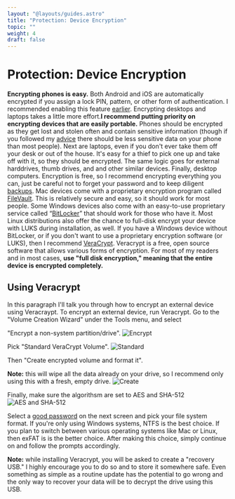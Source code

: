 ```yaml
---
layout: "@layouts/guides.astro"
title: "Protection: Device Encryption"
topic: ""
weight: 4
draft: false
---
```


# Protection: Device Encryption

**Encrypting phones is easy.** Both Android and iOS are automatically encrypted if you assign a lock PIN, pattern, or other form of authentication. I recommended enabling this feature [earlier](/guides/most-important/mobile-settings). Encrypting desktops and laptops takes a little more effort.**I recommend putting priority on encrypting devices that are easily portable.** Phones should be encrypted as they get lost and stolen often and contain sensitive information (though if you followed my [advice](/guides/most-important/mobile) there should be less sensitive data on your phone than most people). Next are laptops, even if you don't ever take them off your desk or out of the house. It's easy for a thief to pick one up and take off with it, so they should be encrypted. The same logic goes for external harddrives, thumb drives, and and other similar devices. Finally, desktop computers. Encryption is free, so I recommend encrypting everything you can, just be careful not to forget your password and to keep diligent [backups](/guides/moderately-important/backups).
Mac devices come with a proprietary encryption program called [FileVault](https://support.apple.com/en-us/HT204837). This is relatively secure and easy, so it should work for most people. Some Windows devices also come with an easy-to-use proprietary service called “[BitLocker](https://docs.microsoft.com/en-us/windows/security/information-protection/bitlocker/bitlocker-overview)” that should work for those who have it. Most Linux distributions also offer the chance to full-disk encrypt your device with LUKS during installation, as well. If you have a Windows device without BitLocker, or if you don't want to use a proprietary encryption software (or LUKS), then I recommend [VeraCrypt](https://www.veracrypt.fr/en/Home). Veracrypt is a free, open source software that allows various forms of encryption. For most of my readers and in most cases, **use "full disk encryption," meaning that the entire device is encrypted completely.**

## Using Veracrypt

In this paragraph I'll talk you through how to encrypt an external device using Veracraypt. To encrypt an external device, run Veracrypt. Go to the "Volume Creation Wizard" under the Tools menu, and select

"Encrypt a non-system partition/drive".
![Encrypt](/images/steps/vera-crypt-external-encrypting/b01.jpg)

Pick "Standard VeraCrypt Volume".
![Standard](/images/steps/vera-crypt-external-encrypting/b02.jpg)

Then "Create encrypted volume and format it".

**Note:** this will wipe all the data already on your drive, so I recommend only using this with a fresh, empty drive.
![Create](/images/steps/vera-crypt-external-encrypting/b03.jpg)

Finally, make sure the algorithsm are set to AES and SHA-512
![AES and SHA-512](/images/steps/vera-crypt-external-encrypting/b04.jpg)

Select a [good password](/guides/most-important/passwords) on the next screen and pick your file system format. If you're only using Windows systems, NTFS is the best choice. If you plan to switch between various operating systems like Mac or Linux, then exFAT is is the better choice. After making this choice, simply continue on and follow the prompts accordingly.

**Note:** while installing Veracrypt, you will be asked to create a "recovery USB." I highly encourage you to do so and to store it somewhere safe. Even something as simple as a routine update has the potential to go wrong and the only way to recover your data will be to decrypt the drive using this USB.
